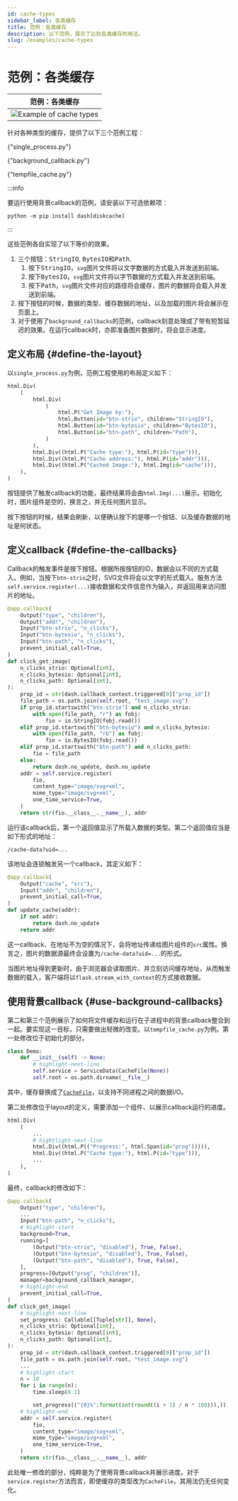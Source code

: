 ```yaml
---
id: cache-types
sidebar_label: 各类缓存
title: 范例：各类缓存
description: 以下范例，展示了比较各类缓存的用法。
slug: /examples/cache-types
---
```




# 范例：各类缓存

<div className="float-right indark-inv">

|                          范例：各类缓存                           |
| :---------------------------------------------------------------: |
| ![Example of cache types](/img/examples/example-cache-types.webp) |

</div>

针对各种类型的缓存，提供了以下三个范例工程：

<p>
  <DarkButton to={demoURL("single_process.py")} icon={mdiLanguagePython}>
    {"single_process.py"}
  </DarkButton>
</p>

<p>
  <DarkButton to={demoURL("background_callback.py")} icon={mdiLanguagePython}>
    {"background_callback.py"}
  </DarkButton>
</p>

<p>
  <DarkButton to={demoURL("tempfile_cache.py")} icon={mdiLanguagePython}>
    {"tempfile_cache.py"}
  </DarkButton>
</p>

<div className="d-flow-root">

:::info

要运行使用背景callback的范例，请安装以下可选依赖项：

```shell
python -m pip install dash[diskcache]
```

:::

</div>

这些范例各自实现了以下等价的效果。

1. 三个按钮：<kbd>StringIO</kbd>, <kbd>BytesIO</kbd>和<kbd>Path</kbd>.
   1. 按下<kbd>StringIO</kbd>，`svg`图片文件将以文字数据的方式载入并发送到前端。
   2. 按下<kbd>BytesIO</kbd>，`svg`图片文件将以字节数据的方式载入并发送到前端。
   3. 按下<kbd>Path</kbd>，`svg`图片文件对应的路径将会缓存，图片的数据将会载入并发送到前端。
2. 按下按钮的时候，数据的类型、缓存数据的地址，以及加载的图片将会展示在页面上。
3. 对于使用了`background_callbacks`的范例，callback刻意处理成了带有短暂延迟的效果。在运行callback时，亦即准备图片数据时，将会显示进度。

## 定义布局 {#define-the-layout}

以`single_process.py`为例，范例工程使用的布局定义如下：

```python showLineNumbers
html.Div(
    (
        html.Div(
            (
                html.P("Get Image by:"),
                html.Button(id="btn-strio", children="StringIO"),
                html.Button(id="btn-bytesio", children="BytesIO"),
                html.Button(id="btn-path", children="Path"),
            )
        ),
        html.Div((html.P("Cache type:"), html.P(id="type"))),
        html.Div((html.P("Cache address:"), html.P(id="addr"))),
        html.Div((html.P("Cached Image:"), html.Img(id="cache"))),
    ),
)
```

按钮提供了触发callback的功能，最终结果将会由`html.Img(...)`展示。初始化时，图片组件是空的，换言之，并无任何图片显示。

按下按钮的时候，结果会刷新，以便确认按下的是哪一个按钮、以及缓存数据的地址是何状态。

## 定义callback {#define-the-callbacks}

Callback的触发事件是按下按钮。根据所按按钮的ID，数据会以不同的方式载入。例如，当按下`btn-strio`之时，SVG文件将会以文字的形式载入。服务方法`self.service.register(...)`接收数据和文件信息作为输入，并返回用来访问图片的地址。

```python showLineNumbers
@app.callback(
    Output("type", "children"),
    Output("addr", "children"),
    Input("btn-strio", "n_clicks"),
    Input("btn-bytesio", "n_clicks"),
    Input("btn-path", "n_clicks"),
    prevent_initial_call=True,
)
def click_get_image(
    n_clicks_strio: Optional[int],
    n_clicks_bytesio: Optional[int],
    n_clicks_path: Optional[int],
):
    prop_id = str(dash.callback_context.triggered[0]["prop_id"])
    file_path = os.path.join(self.root, "test_image.svg")
    if prop_id.startswith("btn-strio") and n_clicks_strio:
        with open(file_path, "r") as fobj:
            fio = io.StringIO(fobj.read())
    elif prop_id.startswith("btn-bytesio") and n_clicks_bytesio:
        with open(file_path, "rb") as fobj:
            fio = io.BytesIO(fobj.read())
    elif prop_id.startswith("btn-path") and n_clicks_path:
        fio = file_path
    else:
        return dash.no_update, dash.no_update
    addr = self.service.register(
        fio,
        content_type="image/svg+xml",
        mime_type="image/svg+xml",
        one_time_service=True,
    )
    return str(fio.__class__.__name__), addr
```

运行该callback后，第一个返回值显示了所载入数据的类型。第二个返回值应当是如下形式的地址：

```
/cache-data?uid=...
```

该地址会连锁触发另一个callback，其定义如下：

```python showLineNumbers
@app.callback(
    Output("cache", "src"),
    Input("addr", "children"),
    prevent_initial_call=True,
)
def update_cache(addr):
    if not addr:
        return dash.no_update
    return addr
```

这一callback、在地址不为空的情况下，会将地址传递给图片组件的`src`属性。换言之，图片的数据源最终会设置为`/cache-data?uid=...`的形式。

当图片地址得到更新时，由于浏览器会读取图片、并立刻访问缓存地址，从而触发数据的载入，客户端将以`flask.stream_with_context`的方式接收数据。

## 使用背景callback {#use-background-callbacks}

第二和第三个范例展示了如何将文件缓存和运行在子进程中的背景callback整合到一起。要实现这一目标，只需要做出轻微的改变。以`tempfile_cache.py`为例。第一处修改位于初始化的部分。

```python showLineNumbers
class Demo:
    def __init__(self) -> None:
        # highlight-next-line
        self.service = ServiceData(CacheFile(None))
        self.root = os.path.dirname(__file__)
```

其中，缓存替换成了[`CacheFile`](../usages/cache#cachefile)，以支持不同进程之间的数据I/O。

第二处修改位于layout的定义，需要添加一个组件、以展示callback运行的进度。

```python showLineNumbers
html.Div(
    (
        ...
        # hightlight-next-line
        html.Div((html.P(("Progress:", html.Span(id="prog"))))),
        html.Div((html.P("Cache type:"), html.P(id="type"))),
        ...
    ),
)
```

最终，callback的修改如下：

```python showLineNumbers
@app.callback(
    Output("type", "children"),
    ...
    Input("btn-path", "n_clicks"),
    # highlight-start
    background=True,
    running=[
        (Output("btn-strio", "disabled"), True, False),
        (Output("btn-bytesio", "disabled"), True, False),
        (Output("btn-path", "disabled"), True, False),
    ],
    progress=[Output("prog", "children")],
    manager=background_callback_manager,
    # highlight-end
    prevent_initial_call=True,
)
def click_get_image(
    # highlight-next-line
    set_progress: Callable[[Tuple[str]], None],
    n_clicks_strio: Optional[int],
    n_clicks_bytesio: Optional[int],
    n_clicks_path: Optional[int],
):
    prop_id = str(dash.callback_context.triggered[0]["prop_id"])
    file_path = os.path.join(self.root, "test_image.svg")
    ...
    # highlight-start
    n = 10
    for i in range(n):
        time.sleep(0.1)

        set_progress(("{0}%".format(int(round((i + 1) / n * 100))),))
    # highlight-end
    addr = self.service.register(
        fio,
        content_type="image/svg+xml",
        mime_type="image/svg+xml",
        one_time_service=True,
    )
    return str(fio.__class__.__name__), addr
```

此处唯一修改的部分，纯粹是为了使用背景callback并展示进度。对于`service.register`方法而言，即使缓存的类型改为`CacheFile`，其用法仍无任何变化。
